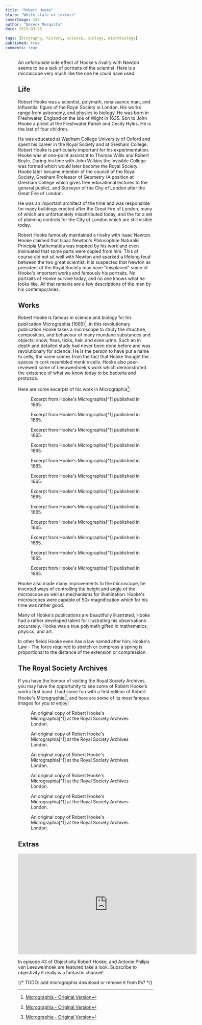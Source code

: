```yaml
---
title: "Robert Hooke"
blurb: "White slate of texture"
coverImage: 153
author: "Dereck Mezquita"
date: 2019-03-25

tags: [biography, history, science, biology, microbiology]
published: true
comments: true
---
```


<Figure src="/references/biography_robert-hooke/HookesMicroscope.jpg" />

An unfortunate side effect of Hooke's rivalry with Newton seems to be a lack of portraits of the scientist. Here is a microscope very much like the one he could have used.

## Life

Robert Hooke was a scientist, polymath, renaissance man, and influential figure of the Royal Society in London. His works range from astronomy, and physics to biology. He was born in Freshwater, England on the Isle of Wight in 1635. Son to John Hooke a priest at the Freshwater Parish and Cecily Hyles. He is the last of four children.

He was educated at Wadham College University of Oxford and spent his career in the Royal Society and at Gresham College. Robert Hooke is particularly important for his experimentation. Hooke was at one-point assistant to Thomas Willis and Robert Boyle. During his time with John Wilkins the Invisible College was formed which would later become the Royal Society. Hooke later became member of the council of the Royal Society, Gresham Professor of Geometry (A position at Gresham College which gives free educational lectures to the general public), and Surveyor of the City of London after the Great Fire of London.

He was an important architect of the time and was responsible for many buildings erected after the Great Fire of London, many of which are unfortunately misattributed today, and the for a set of planning controls for the City of London which are still visible today.

Robert Hooke famously maintained a rivalry with Isaac Newton. Hooke claimed that Isaac Newton's Philosophiæ Naturalis Principia Mathematica was inspired by his work and even insinuated that some parts were copied from him. This of course did not sit well with Newton and sparked a lifelong feud between the two great scientist. It is suspected that Newton as president of the Royal Society may have “misplaced” some of Hooke's important works and famously his portraits. No portraits of Hooke survive today, and no one knows what he looks like. All that remains are a few descriptions of the man by his contemporaries.

## Works

Robert Hooke is famous in science and biology for his publication Micrographia (1665)[^1], in this revolutionary publication Hooke takes a microscope to study the structure, composition, and behaviour of many mundane substances and objects: snow, fleas, ticks, hair, and even urine. Such an in depth and detailed study had never been done before and was revolutionary for science. He is the person to have put a name to cells, the name comes from the fact that Hooke thought the spaces in cork resembled monk's cells. Hooke also peer-reviewed some of Leeuwenhoek's work which demonstrated the existence of what we know today to be bacteria and protozoa.

Here are some excerpts of his work in Micrographia[^1]:

<Figure src="/references/biography_robert-hooke/micrographiaExcerpt1.pdf">
    Excerpt from Hooke's Micrographia[^1] published in 1665.
</Figure>

<Figure src="/references/biography_robert-hooke/micrographiaExcerpt2.pdf">
    Excerpt from Hooke's Micrographia[^1] published in 1665.
</Figure>

<Figure src="/references/biography_robert-hooke/micrographiaExcerpt3.pdf">
    Excerpt from Hooke's Micrographia[^1] published in 1665.
</Figure>

<Figure src="/references/biography_robert-hooke/micrographiaExcerpt4.pdf">
    Excerpt from Hooke's Micrographia[^1] published in 1665.
</Figure>

<Figure src="/references/biography_robert-hooke/micrographiaExcerpt5.pdf">
    Excerpt from Hooke's Micrographia[^1] published in 1665.
</Figure>

<Figure src="/references/biography_robert-hooke/micrographiaExcerpt6.pdf">
    Excerpt from Hooke's Micrographia[^1] published in 1665.
</Figure>

<Figure src="/references/biography_robert-hooke/micrographiaExcerpt7.pdf">
    Excerpt from Hooke's Micrographia[^1] published in 1665.
</Figure>

<Figure src="/references/biography_robert-hooke/micrographiaExcerpt8.pdf">
    Excerpt from Hooke's Micrographia[^1] published in 1665.
</Figure>

<Figure src="/references/biography_robert-hooke/micrographiaExcerpt9.pdf">
    Excerpt from Hooke's Micrographia[^1] published in 1665.
</Figure>

<Figure src="/references/biography_robert-hooke/micrographiaExcerpt10.pdf">
    Excerpt from Hooke's Micrographia[^1] published in 1665.
</Figure>

<Figure src="/references/biography_robert-hooke/micrographiaExcerpt11.pdf">
    Excerpt from Hooke's Micrographia[^1] published in 1665.
</Figure>

<Figure src="/references/biography_robert-hooke/micrographiaExcerpt12.pdf">
    Excerpt from Hooke's Micrographia[^1] published in 1665.
</Figure>

Hooke also made many improvements to the microscope, he invented ways of controlling the height and angle of the microscope as well as mechanisms for illumination. Hooke's microscopes were capable of 50x magnification which for his time was rather good.

Many of Hooke's publications are beautifully illustrated, Hooke had a rather developed talent for illustrating his observations accurately. Hooke was a true polymath gifted in mathematics, physics, and art.

In other fields Hooke even has a law named after him; Hooke's Law - The force required to stretch or compress a spring is proportional to the distance of the extension or compression.

## The Royal Society Archives

If you have the honour of visiting the Royal Society Archives, you may have the opportunity to see some of Robert Hooke's works first hand. I had some fun with a first edition of Robert Hooke's Micrographia[^1], and here are some of its most famous images for you to enjoy!

<Figure src="/references/biography_robert-hooke/royalSocietyHooke1.gif">
    An original copy of Robert Hooke's Micrographia[^1] at the Royal Society Archives London.
</Figure>

<Figure src="/references/biography_robert-hooke/royalSocietyHooke2.gif">
    An original copy of Robert Hooke's Micrographia[^1] at the Royal Society Archives London.
</Figure>

<Figure src="/references/biography_robert-hooke/royalSocietyHooke3.gif">
    An original copy of Robert Hooke's Micrographia[^1] at the Royal Society Archives London.
</Figure>

<Figure src="/references/biography_robert-hooke/royalSocietyHooke4.jpg">
    An original copy of Robert Hooke's Micrographia[^1] at the Royal Society Archives London.
</Figure>

<Figure src="/references/biography_robert-hooke/royalSocietyHooke5.jpg">
    An original copy of Robert Hooke's Micrographia[^1] at the Royal Society Archives London.
</Figure>

<Figure src="/references/biography_robert-hooke/royalSocietyHooke6.jpg">
    An original copy of Robert Hooke's Micrographia[^1] at the Royal Society Archives London.
</Figure>

[^1]: [Micrographia - Original Version](/references/biography_robert-hooke/micrographia.pdf)

## Extras

<iframe width="560" height="315" src="https://www.youtube.com/embed/SvWSNEO8aww" frameborder="0" allow="accelerometer; autoplay; encrypted-media; gyroscope; picture-in-picture" allowfullscreen></iframe>

In episode 43 of Objectivity Robert Hooke, and Antonie Philips van Leeuwenhoek are featured take a look. Subscribe to objectivity it really is a fantastic channel!

{/* TODO: add micrographia download or remove it from lfs? */}